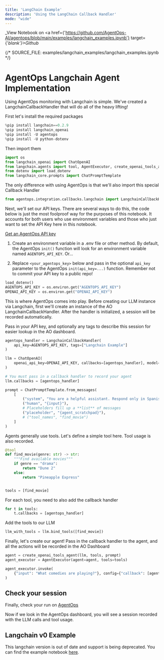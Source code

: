 ```yaml
---
title: 'LangChain Example'
description: 'Using the LangChain Callback Handler'
mode: "wide"
---
```

_View Notebook on <a href={'https://github.com/AgentOps-AI/agentops/blob/main/examples/langchain_examples.ipynb'} target={'_blank'}>Github</a>_


{/*  SOURCE_FILE: examples/langchain_examples/langchain_examples.ipynb  */}

# AgentOps Langchain Agent Implementation

Using AgentOps monitoring with Langchain is simple. We've created a LangchainCallbackHandler that will do all of the heavy lifting!

First let's install the required packages


```python
%pip install langchain==0.2.9
%pip install langchain_openai
%pip install -U agentops
%pip install -U python-dotenv
```

Then import them


```python
import os
from langchain_openai import ChatOpenAI
from langchain.agents import tool, AgentExecutor, create_openai_tools_agent
from dotenv import load_dotenv
from langchain_core.prompts import ChatPromptTemplate
```

The only difference with using AgentOps is that we'll also import this special Callback Handler


```python
from agentops.integration.callbacks.langchain import LangchainCallbackHandler
```

Next, we'll set our API keys. There are several ways to do this, the code below is just the most foolproof way for the purposes of this notebook. It accounts for both users who use environment variables and those who just want to set the API Key here in this notebook.

[Get an AgentOps API key](https://agentops.ai/settings/projects)

1. Create an environment variable in a .env file or other method. By default, the AgentOps `init()` function will look for an environment variable named `AGENTOPS_API_KEY`. Or...

2. Replace `<your_agentops_key>` below and pass in the optional `api_key` parameter to the AgentOps `init(api_key=...)` function. Remember not to commit your API key to a public repo!


```python
load_dotenv()
AGENTOPS_API_KEY = os.environ.get("AGENTOPS_API_KEY")
OPENAI_API_KEY = os.environ.get("OPENAI_API_KEY")
```

This is where AgentOps comes into play. Before creating our LLM instance via Langchain, first we'll create an instance of the AO LangchainCallbackHandler. After the handler is initialized, a session will be recorded automatically.

Pass in your API key, and optionally any tags to describe this session for easier lookup in the AO dashboard.



```python
agentops_handler = LangchainCallbackHandler(
    api_key=AGENTOPS_API_KEY, tags=["Langchain Example"]
)

llm = ChatOpenAI(
    openai_api_key=OPENAI_API_KEY, callbacks=[agentops_handler], model="gpt-3.5-turbo"
)

# You must pass in a callback handler to record your agent
llm.callbacks = [agentops_handler]

prompt = ChatPromptTemplate.from_messages(
    [
        ("system", "You are a helpful assistant. Respond only in Spanish."),
        ("human", "{input}"),
        # Placeholders fill up a **list** of messages
        ("placeholder", "{agent_scratchpad}"),
        # ("tool_names", "find_movie")
    ]
)
```

Agents generally use tools. Let's define a simple tool here. Tool usage is also recorded.


```python
@tool
def find_movie(genre: str) -> str:
    """Find available movies"""
    if genre == "drama":
        return "Dune 2"
    else:
        return "Pineapple Express"


tools = [find_movie]
```

For each tool, you need to also add the callback handler


```python
for t in tools:
    t.callbacks = [agentops_handler]
```

Add the tools to our LLM


```python
llm_with_tools = llm.bind_tools([find_movie])
```

Finally, let's create our agent! Pass in the callback handler to the agent, and all the actions will be recorded in the AO Dashboard


```python
agent = create_openai_tools_agent(llm, tools, prompt)
agent_executor = AgentExecutor(agent=agent, tools=tools)
```


```python
agent_executor.invoke(
    {"input": "What comedies are playing?"}, config={"callback": [agentops_handler]}
)
```

## Check your session
Finally, check your run on [AgentOps](https://app.agentops.ai)

Now if we look in the AgentOps dashboard, you will see a session recorded with the LLM calls and tool usage.

## Langchain v0 Example

This langchain version is out of date and support is being deprecated. You can find the example notebook [here](https://github.com/agentops-ai/agentops/blob/main/examples/langchain_examples/langchain_v0_example.ipynb).
